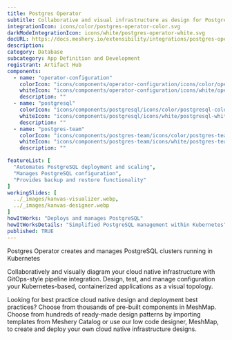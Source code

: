 ---
title: Postgres Operator
subtitle: Collaborative and visual infrastructure as design for Postgres Operator
integrationIcon: icons/color/postgres-operator-color.svg
darkModeIntegrationIcon: icons/white/postgres-operator-white.svg
docURL: https://docs.meshery.io/extensibility/integrations/postgres-operator
description: 
category: Database
subcategory: App Definition and Development
registrant: Artifact Hub
components:
  - name: "operator-configuration"
    colorIcon: "icons/components/operator-configuration/icons/color/operator-configuration-color.svg"
    whiteIcon: "icons/components/operator-configuration/icons/white/operator-configuration-white.svg"
    description: ""
  - name: "postgresql"
    colorIcon: "icons/components/postgresql/icons/color/postgresql-color.svg"
    whiteIcon: "icons/components/postgresql/icons/white/postgresql-white.svg"
    description: ""
  - name: "postgres-team"
    colorIcon: "icons/components/postgres-team/icons/color/postgres-team-color.svg"
    whiteIcon: "icons/components/postgres-team/icons/white/postgres-team-white.svg"
    description: ""

featureList: [
  "Automates PostgreSQL deployment and scaling",
  "Manages PostgreSQL configuration",
  "Provides backup and restore functionality"
]
workingSlides: [
  ../_images/kanvas-visualizer.webp,
  ../_images/kanvas-designer.webp
]
howItWorks: "Deploys and manages PostgreSQL"
howItWorksDetails: "Simplified PostgreSQL management within Kubernetes"
published: TRUE
---
<p>
Postgres Operator creates and manages PostgreSQL clusters running in Kubernetes
</p>
<p>
    Collaboratively and visually diagram your cloud native infrastructure with GitOps-style pipeline integration. Design, test, and manage configuration your Kubernetes-based, containerized applications as a visual topology.
</p>
<p>
    Looking for best practice cloud native design and deployment best practices? Choose from thousands of pre-built components in MeshMap. Choose from hundreds of ready-made design patterns by importing templates from Meshery Catalog or use our low code designer, MeshMap, to create and deploy your own cloud native infrastructure designs.
</p>
